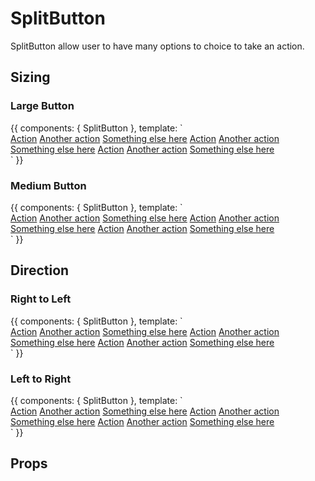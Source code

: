 

<Meta title="Components|SplitButton" component={SplitButton} />

# SplitButton

SplitButton allow user to have many options to choice to take an action.

## Sizing

### Large Button

<Preview>
  <Story name="Large" height="225px">
    {{
      components: { SplitButton },
      template: `
        <div class="row-items lg-offset-left">
          <SplitButton text="Large Button" size="large">
            <a href="#">Action</a>
            <a href="#">Another action</a>
            <a href="#">Something else here</a>
          </SplitButton>
          <SplitButton text="Large Button" size="large" color="primary" >
            <a href="#">Action</a>
            <a href="#">Another action</a>
            <a href="#">Something else here</a>
          </SplitButton>
          <SplitButton text="Large Button" size="large" color="secondary">
            <a href="#">Action</a>
            <a href="#">Another action</a>
            <a href="#">Something else here</a>
          </SplitButton>
        </div>
      `
    }}
  </Story>
</Preview>

### Medium Button

<Preview>
  <Story name="Medium" height="225px">
    {{
      components: { SplitButton },
      template: `
        <div class="row-items lg-offset-left">
          <SplitButton text="Medium Button" size="medium">
            <a href="#">Action</a>
            <a href="#">Another action</a>
            <a href="#">Something else here</a>
          </SplitButton>
          <SplitButton text="Medium Button" size="medium" color="primary">
            <a href="#">Action</a>
            <a href="#">Another action</a>
            <a href="#">Something else here</a>
          </SplitButton>
          <SplitButton text="Medium Button" size="medium" color="secondary">
            <a href="#">Action</a>
            <a href="#">Another action</a>
            <a href="#">Something else here</a>
          </SplitButton>
        </div>
      `
    }}
  </Story>
</Preview>

## Direction

### Right to Left

<Preview>
  <Story name="Right to Left" height="225px">
    {{
      components: { SplitButton },
      template: `
        <div class="row-items lg-offset-left">
          <SplitButton text="Right to Left Button" direction="rtl">
            <a href="#">Action</a>
            <a href="#">Another action</a>
            <a href="#">Something else here</a>
          </SplitButton>
          <SplitButton text="Right to Left Button" direction="rtl" color="primary" >
            <a href="#">Action</a>
            <a href="#">Another action</a>
            <a href="#">Something else here</a>
          </SplitButton>
          <SplitButton text="Right to Left Button" direction="rtl" color="secondary">
            <a href="#">Action</a>
            <a href="#">Another action</a>
            <a href="#">Something else here</a>
          </SplitButton>
        </div>
      `
    }}
  </Story>
</Preview>

### Left to Right

<Preview>
  <Story name="Left to Right" height="225px">
    {{
      components: { SplitButton },
      template: `
        <div class="row-items lg-offset-left">
          <SplitButton text="Left to Right Button" direction="ltr">
            <a href="#">Action</a>
            <a href="#">Another action</a>
            <a href="#">Something else here</a>
          </SplitButton>
          <SplitButton text="Left to Right Button" direction="ltr" color="primary" >
            <a href="#">Action</a>
            <a href="#">Another action</a>
            <a href="#">Something else here</a>
          </SplitButton>
          <SplitButton text="Left to Right Button" direction="ltr" color="secondary">
            <a href="#">Action</a>
            <a href="#">Another action</a>
            <a href="#">Something else here</a>
          </SplitButton>
        </div>
      `
    }}
  </Story>
</Preview>

## Props

<Props of={SplitButton} />
